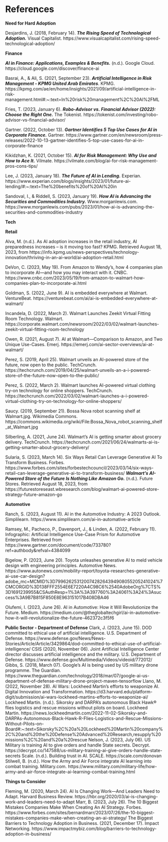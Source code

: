 # References

__Need for Hard Adoption__

Desjardins, J. (2018, February 14). ___The Rising Speed of Technological Adoption.___ Visual Capitalist. https://www.visualcapitalist.com/rising-speed-technological-adoption/

__Finance__

___AI in Finance: Applications, Examples & Benefits.___ (n.d.). Google Cloud. https://cloud.google.com/discover/finance-ai

Basrai, A., & Ali, S. (2021, September 23). ___Artificial Intelligence in Risk Management - KPMG United Arab Emirates___. KPMG. https://kpmg.com/ae/en/home/insights/2021/09/artificial-intelligence-in-risk-management.html#:~:text=In%20risk%20management%2C%20AI%2FML

Fries, T. (2023, January 6). ___Robo-Advisor vs. Financial Advisor (2022): Choose the Right One.___ The Tokenist. https://tokenist.com/investing/robo-advisor-vs-financial-advisor/

Gartner. (2022, October 13). ___Gartner Identifies 5 Top Use Cases for AI in Corporate Finance.___ Gartner. https://www.gartner.com/en/newsroom/press-releases/2022-10-13-gartner-identifies-5-top-use-cases-for-ai-in-corporate-finance

Kikidzhan, K. (2021, October 15). ___AI for Risk Management: Why Use and How to Ace It.___ Vilmate. https://vilmate.com/blog/ai-for-risk-management-pros-cons-tips/

Lee, J. (2023, January 18). ___The Future of AI in Lending.___ Experian. https://www.experian.com/blogs/insights/2023/01/future-ai-lending/#:~:text=The%20benefits%20of%20AI%20in

Sandoval, I., & Riddell, S. (2023, January 19). ___How AI is Advancing the Securities and Commodities Industry.___ Www.morganlewis.com. https://www.morganlewis.com/pubs/2023/01/how-ai-is-advancing-the-securities-and-commodities-industry


__Tech__

__Retail__

Alva, M. (n.d.). As AI adoption increases in the retail industry, AI preparedness increases – is it moving too fast? KPMG. Retrieved August 18, 2023, from https://info.kpmg.us/news-perspectives/technology-innovation/thriving-in-an-ai-world/ai-adoption-retail.html

DeVon, C. (2023, May 19). From Amazon to Wendy’s, how 4 companies plan to incorporate AI—and how you may interact with it. CNBC. https://www.cnbc.com/2023/05/19/from-amazon-to-walmart-how-companies-plan-to-incorporate-ai.html

Goldman, S. (2022, June 9). AI is embedded everywhere at Walmart. VentureBeat. https://venturebeat.com/ai/ai-is-embedded-everywhere-at-walmart/

Incandela, D. (2022, March 2). Walmart Launches Zeekit Virtual Fitting Room Technology. Walmart. https://corporate.walmart.com/newsroom/2022/03/02/walmart-launches-zeekit-virtual-fitting-room-technology

Owen, R. (2021, August 7). AI at Walmart—Comparison to Amazon, and Two Unique Use-Cases. Emerj. https://emerj.com/ai-sector-overviews/ai-at-walmart/

Perez, S. (2019, April 25). Walmart unveils an AI-powered store of the future, now open to the public. TechCrunch. https://techcrunch.com/2019/04/25/walmart-unveils-an-a-i-powered-store-of-the-future-now-open-to-the-public/

Perez, S. (2022, March 2). Walmart launches AI-powered virtual clothing try-on technology for online shoppers. TechCrunch. https://techcrunch.com/2022/03/02/walmart-launches-a-i-powered-virtual-clothing-try-on-technology-for-online-shoppers/

Saucy. (2019, September 21). Bossa Nova robot scanning shelf at Walmart.jpg. Wikimedia Commons. https://commons.wikimedia.org/wiki/File:Bossa_Nova_robot_scanning_shelf_at_Walmart.jpg

Silberling, A. (2021, June 24). Walmart’s AI is getting smarter about grocery delivery. TechCrunch. https://techcrunch.com/2021/06/24/walmarts-ai-is-getting-smarter-about-grocery-delivery/

Sularia, S. (2023, March 14). Six Ways Retail Can Leverage Generative AI To Transform Business. Forbes. https://www.forbes.com/sites/forbestechcouncil/2023/03/14/six-ways-retail-can-leverage-generative-ai-to-transform-business/
___Walmart’s AI-Powered Store of the Future Is Nothing Like Amazon Go.___ (n.d.). Future Stores. Retrieved August 18, 2023, from https://futurestoreseast.wbresearch.com/blog/walmart-ai-powered-store-strategy-future-amazon-go

__Automotive__

Ranch, S. (2023, August 11). AI in the Automotive Industry: A 2023 Outlook. Simplilearn. https://www.simplilearn.com/ai-in-automative-article

Ramsey, M., Pacheco, P., Davenport, J., & Linden, A. (2022, February 11). Infographic: Artificial Intelligence Use-Case Prism for Automotive Enterprises. Retrieved from https://www.gartner.com/document/code/733780?ref=authbody&refval=4384099

Bigelow, P. (2023, June 20). Toyota unleashes generative AI to meld vehicle design with engineering principles. Automotive News. https://www.autonews.com/mobility-report/toyota-researches-generative-ai-use-car-design?adobe_mc=MCMID%3D79962625312007428264394908055205241024%7CMCORGID%3D138FFF2554E6E7220A4C98C6%2540AdobeOrg%7CTS%3D1691239955&CSAuthResp=1%3A%3A397760%3A24061%3A24%3Asuccess%3A9B7B815F850E8E963151017B408DBA46

Olufemi, I. (2023, June 26). AI in Automotive: How it Will Revolutionize the Future. Medium. https://medium.com/@theglobaltechgirl/ai-in-automotive-how-it-will-revolutionalize-the-future-462372c3f5f6


__Public Sector - Department of Defense__
Clark, J. (2023, June 15). DOD committed to ethical use of artificial intelligence. U.S. Department of Defense. https://www.defense.gov/News/News-Stories/Article/Article/3429864/dod-committed-to-ethical-use-of-artificial-intelligence/
CSIS (2020, November 06). Joint Artificial Intelligence Center director discusses artificial intelligence and the military. U.S. Department of Defense. https://www.defense.gov/Multimedia/Videos/videoid/772012/
Gibbs, S. (2018, March 07). Google’s AI is being used by US military drone programme. The Guardian. https://www.theguardian.com/technology/2018/mar/07/google-ai-us-department-of-defense-military-drone-project-maven-tensorflow
Llano, M. (2022, November 28). AI Wars: Lockheed Martin’s efforts to weaponize AI. Digital Innovation and Transformation. https://d3.harvard.edu/platform-digit/submission/ai-wars-lockheed-martins-efforts-to-weaponize-ai/
Lockheed Martin. (n.d.). Sikorsky and DARPA's autonomous Black Hawk® flies logistics and rescue missions without pilots on board. Lockheed Martin. https://news.lockheedmartin.com/2022-11-02-Sikorsky-and-DARPAs-Autonomous-Black-Hawk-R-Flies-Logistics-and-Rescue-Missions-Without-Pilots-on-Board#:~:text=Sikorsky%2C%20a%20Lockheed%20Martin%20company%2C%20and%20the%20Defense%20Advanced%20Research,resupply%20missions%2C%20and%20a%20rescue
Nelson, J. (2023, July 06). US Military is training AI to give orders and handle State secrets. Decrypt. https://decrypt.co/147588/us-military-training-ai-give-orders-handle-state-secrets
Scale. (n.d.). Building trust in AI. SCALE. https://scale.com/donovan
Stilwell, B. (n.d.). How the Army and Air Force integrate AI learning into combat training. Military.com. https://www.military.com/military-life/how-army-and-air-force-integrate-ai-learning-combat-training.html

__Things to Consider__

Fleming, M. (2020, March 24). AI Is Changing Work—And Leaders Need to Adapt. Harvard Business Review. https://hbr.org/2020/03/ai-is-changing-work-and-leaders-need-to-adapt
Marr, B. (2023, July 26). The 10 Biggest Mistakes Companies Make When Creating An AI Strategy. Forbes. https://www.forbes.com/sites/bernardmarr/2023/07/26/the-10-biggest-mistakes-companies-make-when-creating-an-ai-strategy/
The Biggest Barriers to Technology Adoption in Business. (2021, December 17). Impact Networking. https://www.impactmybiz.com/blog/barriers-to-technology-adoption-in-business/